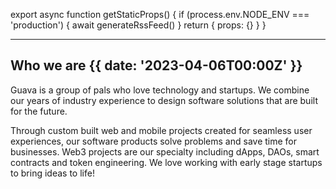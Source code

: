 
export async function getStaticProps() {
  if (process.env.NODE_ENV === 'production') {
    await generateRssFeed()
  }
  return { props: {} }
}

---

## Who we are {{ date: '2023-04-06T00:00Z' }}

Guava is a group of pals who love technology and startups. We combine our years of industry experience to design software solutions that are built for the future.

Through custom built web and mobile projects created for seamless user experiences, our software products solve problems and save time for businesses.
Web3 projects are our specialty including dApps, DAOs, smart contracts and token engineering. We love working with early stage startups to bring ideas to life!

### <Projects />

### <Testimonials />

### <Team />

### <FAQ />

